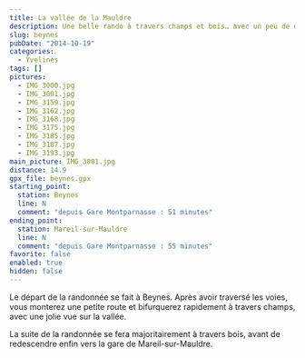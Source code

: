 ```yaml
---
title: La vallée de la Mauldre
description: Une belle rando à travers champs et bois… avec un peu de dénivelé !
slug: beynes
pubDate: "2014-10-19"
categories:
  - Yvelines
tags: []
pictures:
  - IMG_3000.jpg
  - IMG_3001.jpg
  - IMG_3159.jpg
  - IMG_3162.jpg
  - IMG_3168.jpg
  - IMG_3175.jpg
  - IMG_3185.jpg
  - IMG_3187.jpg
  - IMG_3193.jpg
main_picture: IMG_3001.jpg
distance: 14.9
gpx_file: beynes.gpx
starting_point:
  station: Beynes
  line: N
  comment: "depuis Gare Montparnasse : 51 minutes"
ending_point:
  station: Mareil-sur-Mauldre
  line: N
  comment: "depuis Gare Montparnasse : 55 minutes"
favorite: false
enabled: true
hidden: false
---
```


Le départ de la randonnée se fait à Beynes. Après avoir traversé les voies, vous monterez une petite route et bifurquerez rapidement à travers champs, avec une jolie vue sur la vallée.

La suite de la randonnée se fera majoritairement à travers bois, avant de redescendre enfin vers la gare de Mareil-sur-Mauldre.
